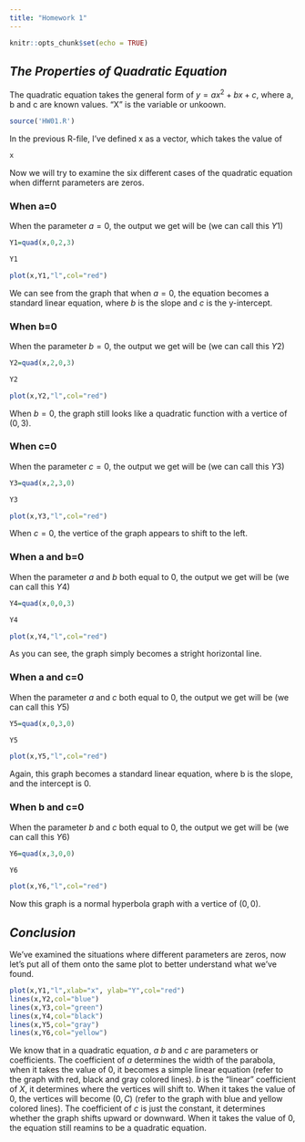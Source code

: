 ```yaml
---
title: "Homework 1"
---
```


```r
knitr::opts_chunk$set(echo = TRUE)
```

## *The Properties of Quadratic Equation*

The quadratic equation takes the general form of $y=ax^2+bx+c$, where a, b and c are known values. "X" is the variable or unkoown. 

```r
source('HW01.R')
```

In the previous R-file, I've defined x as a vector, which takes the value of 
```r
x
```

Now we will try to examine the six different cases of the quadratic equation when differnt parameters are zeros. 

### When a=0

When the parameter $a=0$, the output we get will be (we can call this $Y1$)
```r
Y1=quad(x,0,2,3)
```
```r
Y1
```

```r
plot(x,Y1,"l",col="red")
```

We can see from the graph that when $a=0$, the equation becomes a standard linear equation, where $b$ is the slope and $c$ is the y-intercept.

### When b=0

When the parameter $b=0$, the output we get will be (we can call this $Y2$)
```r
Y2=quad(x,2,0,3)
```
```r
Y2
```

```r
plot(x,Y2,"l",col="red")
```

When $b=0$, the graph still looks like a quadratic function with a vertice of $(0,3)$.

### When c=0

When the parameter $c=0$, the output we get will be (we can call this $Y3$)
```r
Y3=quad(x,2,3,0)
```
```r
Y3
```

```r
plot(x,Y3,"l",col="red")
```

When $c=0$, the vertice of the graph appears to shift to the left.

### When a and b=0

When the parameter $a$ and $b$ both equal to 0, the output we get will be (we can call this $Y4$)

```r
Y4=quad(x,0,0,3)
```
```r
Y4
```

```r
plot(x,Y4,"l",col="red")
```

As you can see, the graph simply becomes a stright horizontal line. 

### When a and c=0

When the parameter $a$ and $c$ both equal to 0, the output we get will be (we can call this $Y5$)

```r
Y5=quad(x,0,3,0)
```
```r
Y5
```

```r
plot(x,Y5,"l",col="red")
```

Again, this graph becomes a standard linear equation, where b is the slope, and the intercept is 0. 

### When b and c=0

When the parameter $b$ and $c$ both equal to 0, the output we get will be (we can call this $Y6$)

```r
Y6=quad(x,3,0,0)
```
```r
Y6
```

```r
plot(x,Y6,"l",col="red")
```

Now this graph is a normal hyperbola graph with a vertice of $(0,0)$.




## *Conclusion*

We've examined the situations where different parameters are zeros, now let's put all of them onto the same plot to better understand what we've found. 

```r
plot(x,Y1,"l",xlab="x", ylab="Y",col="red")
lines(x,Y2,col="blue")
lines(x,Y3,col="green")
lines(x,Y4,col="black")
lines(x,Y5,col="gray")
lines(x,Y6,col="yellow")
```

We know that in a quadratic equation, $a$ $b$ and $c$ are parameters or coefficients. The coefficient of $a$ determines the width of the parabola, when it takes the value of 0, it becomes a simple linear equation (refer to the graph with red, black and gray colored lines). $b$ is the "linear" coefficient of $X$, it determines where the vertices will shift to. When it takes the value of 0, the vertices will become $(0,C)$ (refer to the graph with blue and yellow colored lines). The coefficient of $c$ is just the constant, it determines whether the graph shifts upward or downward. When it takes the value of 0, the equation still reamins to be a quadratic equation. 
